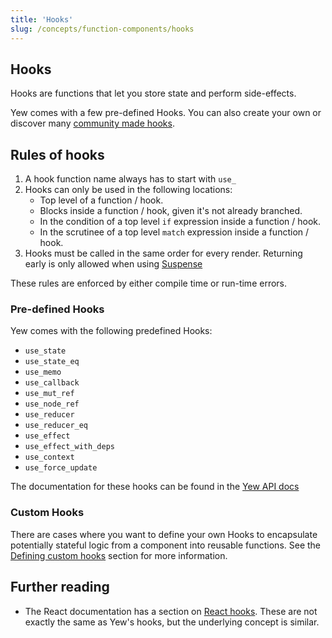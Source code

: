 ```yaml
---
title: 'Hooks'
slug: /concepts/function-components/hooks
---
```


## Hooks

Hooks are functions that let you store state and perform side-effects.

Yew comes with a few pre-defined Hooks. You can also create your own or discover many [community made hooks](/community/awesome#hooks).

## Rules of hooks

1. A hook function name always has to start with `use_`
2. Hooks can only be used in the following locations:
    - Top level of a function / hook.
    - Blocks inside a function / hook, given it's not already branched.
    - In the condition of a top level `if` expression inside a function / hook.
    - In the scrutinee of a top level `match` expression inside a function / hook.
3. Hooks must be called in the same order for every render. Returning early is only allowed when using [Suspense](../../suspense.mdx)

These rules are enforced by either compile time or run-time errors.

### Pre-defined Hooks

Yew comes with the following predefined Hooks:

-   `use_state`
-   `use_state_eq`
-   `use_memo`
-   `use_callback`
-   `use_mut_ref`
-   `use_node_ref`
-   `use_reducer`
-   `use_reducer_eq`
-   `use_effect`
-   `use_effect_with_deps`
-   `use_context`
-   `use_force_update`

The documentation for these hooks can be found in the [Yew API docs](https://yew-rs-api.web.app/next/yew/functional/)

### Custom Hooks

There are cases where you want to define your own Hooks to encapsulate potentially stateful logic from a component into reusable functions.
See the [Defining custom hooks](concepts/function-components/hooks/custom-hooks.mdx#defining-custom-hooks) section for more information.

## Further reading

-   The React documentation has a section on [React hooks](https://reactjs.org/docs/hooks-intro.html).
    These are not exactly the same as Yew's hooks, but the underlying concept is similar.
